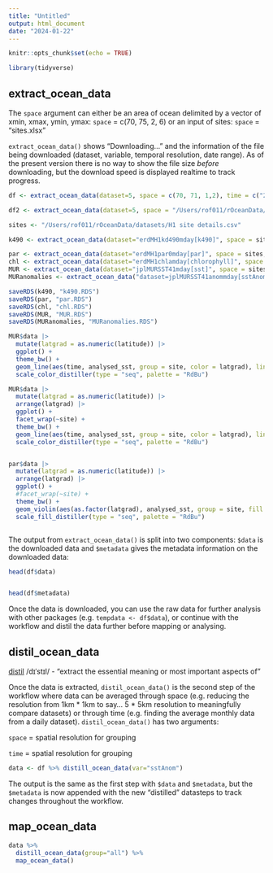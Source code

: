 ```yaml
---
title: "Untitled"
output: html_document
date: "2024-01-22"
---
```


```r
knitr::opts_chunk$set(echo = TRUE)
```

```r

library(tidyverse)

```

## extract_ocean_data

The `space` argument can either be an area of ocean delimited by a vector of xmin, xmax, ymin, ymax:
`space` = c(70, 75, 2, 6)
or an input of sites:
`space` = "sites.xlsx"

`extract_ocean_data()` shows "Downloading..." and the information of the file being downloaded (dataset, variable, temporal resolution, date range). As of the present version there is no way to show the file size *before* downloading, but the download speed is displayed realtime to track progress. 

```r

df <- extract_ocean_data(dataset=5, space = c(70, 71, 1,2), time = c("2010-01-01", "2018-06-01"))  

df2 <- extract_ocean_data(dataset=5, space = "/Users/rof011/rOceanData/datasets/sites.xlsx", time = c("2010-01-01", "2010-01-01"))  

sites <- "/Users/rof011/rOceanData/datasets/H1 site details.csv"

k490 <- extract_ocean_data(dataset="erdMH1kd490mday[k490]", space = sites, time = c("2003-01-01", "2003-01-01"))  

par <- extract_ocean_data(dataset="erdMH1par0mday[par]", space = sites, time = c("2003-01-01", "2024-01-01"))  
chl <- extract_ocean_data(dataset="erdMH1chlamday[chlorophyll]", space = sites, time = c("2003-01-01", "2024-01-01"))  
MUR <- extract_ocean_data(dataset="jplMURSST41mday[sst]", space = sites, time = c("2003-01-01", "2024-01-01"))  
MURanomalies <- extract_ocean_data("dataset=jplMURSST41anommday[sstAnom]", space = sites, time = c("2003-01-01", "2024-01-01"))  

saveRDS(k490, "k490.RDS")
saveRDS(par, "par.RDS")
saveRDS(chl, "chl.RDS")
saveRDS(MUR, "MUR.RDS")
saveRDS(MURanomalies, "MURanomalies.RDS")

MUR$data |>
  mutate(latgrad = as.numeric(latitude)) |>
  ggplot() +
  theme_bw() +
  geom_line(aes(time, analysed_sst, group = site, color = latgrad), linewidth = 0.5) +
  scale_color_distiller(type = "seq", palette = "RdBu")

MUR$data |>
  mutate(latgrad = as.numeric(latitude)) |>
  arrange(latgrad) |> 
  ggplot() + 
  facet_wrap(~site) +
  theme_bw() +
  geom_line(aes(time, analysed_sst, group = site, color = latgrad), linewidth = 0.5) +
  scale_color_distiller(type = "seq", palette = "RdBu")


par$data |>
  mutate(latgrad = as.numeric(latitude)) |>
  arrange(latgrad) |> 
  ggplot() + 
  #facet_wrap(~site) +
  theme_bw() +
  geom_violin(aes(as.factor(latgrad), analysed_sst, group = site, fill = latgrad), linewidth = 0.5) +
  scale_fill_distiller(type = "seq", palette = "RdBu")



```


The output from `extract_ocean_data()` is split into two components: `$data` is the downloaded data and `$metadata` gives the metadata information on the downloaded data: 

```r

head(df$data)


head(df$metadata)

```


Once the data is downloaded, you can use the raw data for further analysis with other packages (e.g. `tempdata <- df$data`), or continue with the workflow and distil the data further before mapping or analysing.

## distil_ocean_data

[distil]{.underline} /dɪˈstɪl/ - "extract the essential meaning or most important aspects of"

Once the data is extracted, `distil_ocean_data()` is the second step of the workflow where data can be averaged through space (e.g. reducing the resolution from 1km * 1km to say... 5 * 5km resolution to meaningfully compare datasets) or through time (e.g. finding the average monthly data from a daily dataset). `distil_ocean_data()` has two arguments:

`space` = spatial resolution for grouping

`time` = spatial resolution for grouping



```r

data <- df %>% distill_ocean_data(var="sstAnom")

```

The output is the same as the first step with `$data` and `$metadata`, but the `$metadata` is now appended with the new "distilled" datasteps to track changes throughout the workflow.

## map_ocean_data

```r

data %>% 
  distill_ocean_data(group="all") %>% 
  map_ocean_data()

```
